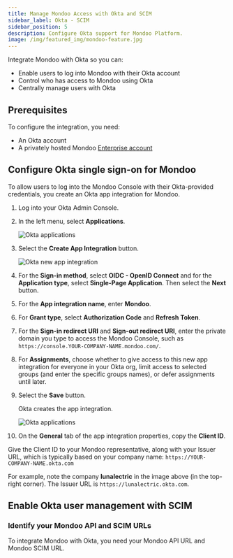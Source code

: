 ```yaml
---
title: Manage Mondoo Access with Okta and SCIM
sidebar_label: Okta - SCIM
sidebar_position: 5
description: Configure Okta support for Mondoo Platform.
image: /img/featured_img/mondoo-feature.jpg
---
```


Integrate Mondoo with Okta so you can:

- Enable users to log into Mondoo with their Okta account
- Control who has access to Mondoo using Okta
- Centrally manage users with Okta

## Prerequisites

To configure the integration, you need:

- An Okta account
- A privately hosted Mondoo [Enterprise account](https://mondoo.com/pricing)

## Configure Okta single sign-on for Mondoo

To allow users to log into the Mondoo Console with their Okta-provided credentials, you create an Okta app integration for Mondoo.

1. Log into your Okta Admin Console.

2. In the left menu, select **Applications**.

   ![Okta applications](/img/platform/maintain/access/okta/applications.png)

3. Select the **Create App Integration** button.

   ![Okta new app integration](/img/platform/maintain/access/okta/create-app.png)

4. For the **Sign-in method**, select **OIDC - OpenID Connect** and for the **Application type**, select **Single-Page Application**. Then select the **Next** button.

5. For the **App integration name**, enter **Mondoo**.

6. For **Grant type**, select **Authorization Code** and **Refresh Token**.

7. For the **Sign-in redirect URI** and **Sign-out redirect URI**, enter the private domain you type to access the Mondoo Console, such as `https://console.YOUR-COMPANY-NAME.mondoo.com/`.

8. For **Assignments**, choose whether to give access to this new app integration for everyone in your Okta org, limit access to selected groups (and  enter the specific groups names), or defer assignments until later.

9. Select the **Save** button.

   Okta creates the app integration.

   ![Okta applications](/img/platform/maintain/access/okta/app-props.png)

10. On the **General** tab of the app integration properties, copy the **Client ID**.

   Give the Client ID to your Mondoo representative, along with your Issuer URL, which is typically based on your company name: `https://YOUR-COMPANY-NAME.okta.com`

   For example, note the company **lunalectric** in the image above (in the top-right corner). The Issuer URL is `https://lunalectric.okta.com`.

## Enable Okta user management with SCIM


### Identify your Mondoo API and SCIM URLs

To integrate Mondoo with Okta, you need your Mondoo API URL and Mondoo SCIM URL.


